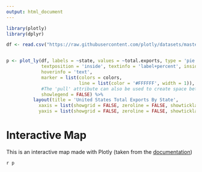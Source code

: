 ```yaml
---
output: html_document
---
```


```r

library(plotly)
library(dplyr)

df <- read.csv("https://raw.githubusercontent.com/plotly/datasets/master/2011_us_ag_exports.csv")


p <- plot_ly(df, labels = ~state, values = ~total.exports, type = 'pie', 
             textposition = 'inside', textinfo = 'label+percent', insidetextfont = list(color = '#FFFFFF'),
             hoverinfo = 'text',
             marker = list(colors = colors,
                           line = list(color = '#FFFFFF', width = 1)),
             #The 'pull' attribute can also be used to create space between the sectors
             showlegend = FALSE) %>% 
          layout(title = 'United States Total Exports By State',
            xaxis = list(showgrid = FALSE, zeroline = FALSE, showticklabels = FALSE),
            yaxis = list(showgrid = FALSE, zeroline = FALSE, showticklabels = FALSE))


```

# Interactive Map

This is an interactive map made with Plotly (taken from the [documentation](https://plot.ly/r/choropleth-maps/))

`r p`